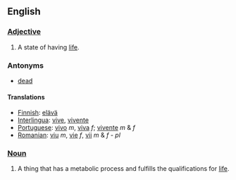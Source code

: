==English==

=== [[Adjective]] ===
#A state of having [[life]].

=== Antonyms ===
*[[dead]]

==== Translations ====
*[[Finnish]]: [[elävä]]
*[[Interlingua]]: [[vive]], [[vivente]]
*[[Portuguese]]: [[vivo]] ''m'', [[viva]] ''f''; [[vivente]] ''m'' & ''f''
*[[Romanian]]: [[viu]] ''m'', [[vie]] ''f'', [[vii]] ''m'' & ''f'' - ''pl''

=== [[Noun]] ===
#A thing that has a metabolic process and fulfills the qualifications for [[life]].
